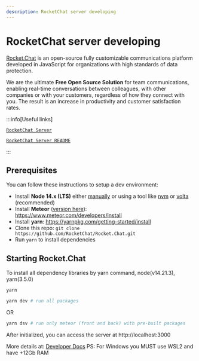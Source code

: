 ```yaml
---
description: RocketChat server developing 
---
```


# RocketChat server developing

[Rocket.Chat](https://rocket.chat) is an open-source fully customizable communications platform developed in JavaScript for organizations with high standards of data protection.

We are the ultimate **Free Open Source Solution** for team communications, enabling real-time conversations between colleagues, with other companies or with your customers, regardless of how they connect with you. The result is an increase in productivity and customer satisfaction rates.


:::info[Useful links]

[`RocketChat Server`](https://github.com/RocketChat/Rocket.Chat0)

[`RocketChat Server README`](https://github.com/RocketChat/Rocket.Chat/blob/develop/README.md)

:::

## Prerequisites

You can follow these instructions to setup a dev environment:

- Install **Node 14.x (LTS)** either [manually](https://nodejs.org/dist/latest-v14.x/) or using a tool like [nvm](https://github.com/creationix/nvm) or [volta](https://volta.sh/) (recommended)
- Install **Meteor** ([version here](apps/meteor/.meteor/release)): https://www.meteor.com/developers/install
- Install **yarn**: https://yarnpkg.com/getting-started/install
- Clone this repo: `git clone https://github.com/RocketChat/Rocket.Chat.git`
- Run `yarn` to install dependencies

## Starting Rocket.Chat
To install all dependency libraries by yarn command, node(v14.21.3), yarn(3.5.0)

```bash
yarn
```

```bash
yarn dev # run all packages
```
OR
```bash
yarn dsv # run only meteor (front and back) with pre-built packages
```

After initialized, you can access the server at http://localhost:3000

More details at: [Developer Docs](https://developer.rocket.chat/v1/docs/server-environment-setup)
PS: For Windows you MUST use WSL2 and have +12Gb RAM
